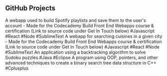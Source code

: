 ## GitHub Projects

<ProjectCard title="Jammming" link="https://equintanilla20.github.io/jammming_v2" bg="linear-gradient(to right, #191414 80%, #1DB954 99%)">
A webapp used to build Spotify playlists and save them to the user's account - Made for the Codecademy Build Front End Webapps course & certification (Link to source code under Get In Touch below) #Javascript #React #Node #SublimeText
</ProjectCard>

<ProjectCard title="Ravenous" link="https://equintanilla20.github.io/ravenous" bg="linear-gradient(to right, #191414 80%, #C41200 100%)">
A webapp for searching cuisines in a given city - Made for the Codecademy Build Front End Webapps course & certification (Link to source code under Get In Touch below) #Javascript #React #Node #SublimeText
</ProjectCard>

<ProjectCard title="Sudoku Solver" link="https://github.com/equintanilla20/javaOOP/tree/master/JavaSudokuFinal" bg="linear-gradient(to right, #191414 80%, #6e5494 100%)">
An application using a backtracking algorithm to solve Sudoku puzzles #Java #Eclipse
</ProjectCard>

<ProjectCard title="Binary Search Tree" link="https://github.com/equintanilla20/code-repository/tree/master/binarySearchTree" bg="linear-gradient(to right, #191414 80%, #6e5494 100%)">
A program using OOP, pointers, and other advanced techniques to create a binary search tree data structure in C++ #Cplusplus
</ProjectCard>
